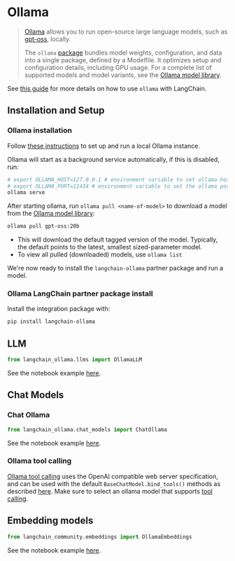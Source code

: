 # Ollama

>[Ollama](https://ollama.com/) allows you to run open-source large language models,
> such as [gpt-oss](https://ollama.com/library/gpt-oss), locally.
>
>The `ollama` [package](https://pypi.org/project/ollama/0.5.3/) bundles model weights,
> configuration, and data into a single package, defined by a Modelfile. It optimizes
> setup and configuration details, including GPU usage.
>For a complete list of supported models and model variants, see the
> [Ollama model library](https://ollama.com/search).

See [this guide](/docs/how_to/local_llms/#ollama) for more details
on how to use `ollama` with LangChain.

## Installation and Setup
### Ollama installation
Follow [these instructions](https://github.com/ollama/ollama?tab=readme-ov-file#ollama)
to set up and run a local Ollama instance.

Ollama will start as a background service automatically, if this is disabled, run:

```bash
# export OLLAMA_HOST=127.0.0.1 # environment variable to set ollama host
# export OLLAMA_PORT=11434 # environment variable to set the ollama port
ollama serve
```

After starting ollama, run `ollama pull <name-of-model>` to download a model from the [Ollama model library](https://ollama.com/library):

```bash
ollama pull gpt-oss:20b
```

- This will download the default tagged version of the model. Typically, the default points to the latest, smallest sized-parameter model.
- To view all pulled (downloaded) models, use `ollama list`

We're now ready to install the `langchain-ollama` partner package and run a model.

### Ollama LangChain partner package install
Install the integration package with:
```bash
pip install langchain-ollama
```
## LLM

```python
from langchain_ollama.llms import OllamaLLM
```

See the notebook example [here](/docs/integrations/llms/ollama).

## Chat Models

### Chat Ollama

```python
from langchain_ollama.chat_models import ChatOllama
```

See the notebook example [here](/docs/integrations/chat/ollama).

### Ollama tool calling
[Ollama tool calling](https://ollama.com/blog/tool-support) uses the
OpenAI compatible web server specification, and can be used with
the default `BaseChatModel.bind_tools()` methods
as described [here](/docs/how_to/tool_calling/).
Make sure to select an ollama model that supports [tool calling](https://ollama.com/search?&c=tools).

## Embedding models

```python
from langchain_community.embeddings import OllamaEmbeddings
```

See the notebook example [here](/docs/integrations/text_embedding/ollama).


